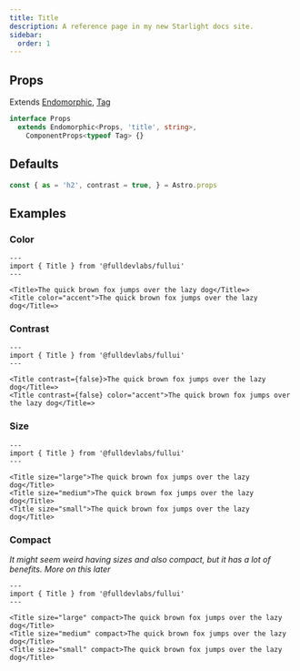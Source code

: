 ```yaml
---
title: Title
description: A reference page in my new Starlight docs site.
sidebar:
  order: 1
---
```


## Props
Extends [Endomorphic](/guides/macromorphic), [Tag](/components/tag)
```ts
interface Props
  extends Endomorphic<Props, 'title', string>,
    ComponentProps<typeof Tag> {}
```

## Defaults
```js
const { as = 'h2', contrast = true, } = Astro.props
```

## Examples
### Color
```astro live
---
import { Title } from '@fulldevlabs/fullui'
---

<Title>The quick brown fox jumps over the lazy dog</Title=>   
<Title color="accent">The quick brown fox jumps over the lazy dog</Title=>  
```

### Contrast
```astro live
---
import { Title } from '@fulldevlabs/fullui'
---

<Title contrast={false}>The quick brown fox jumps over the lazy dog</Title=>   
<Title contrast={false} color="accent">The quick brown fox jumps over the lazy dog</Title=>  
```

### Size
```astro live
---
import { Title } from '@fulldevlabs/fullui'
---

<Title size="large">The quick brown fox jumps over the lazy dog</Title>   
<Title size="medium">The quick brown fox jumps over the lazy dog</Title>  
<Title size="small">The quick brown fox jumps over the lazy dog</Title>   
```

### Compact
*It might seem weird having sizes and also compact, but it has a lot of benefits. More on this later*
```astro live
---
import { Title } from '@fulldevlabs/fullui'
---

<Title size="large" compact>The quick brown fox jumps over the lazy dog</Title>   
<Title size="medium" compact>The quick brown fox jumps over the lazy dog</Title>  
<Title size="small" compact>The quick brown fox jumps over the lazy dog</Title>   
```
